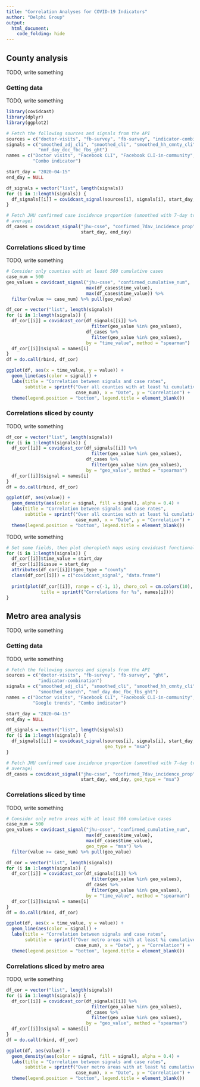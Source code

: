 ```yaml
---
title: "Correlation Analyses for COVID-19 Indicators"
author: "Delphi Group"
output:
  html_document:
    code_folding: hide
---
```


## County analysis

TODO, write something

### Getting data 

TODO, write something

```r
library(covidcast)
library(dplyr)
library(ggplot2)

# Fetch the following sources and signals from the API 
sources = c("doctor-visits", "fb-survey", "fb-survey", "indicator-combination")
signals = c("smoothed_adj_cli", "smoothed_cli", "smoothed_hh_cmnty_cli", 
            "nmf_day_doc_fbc_fbs_ght")
names = c("Doctor visits", "Facebook CLI", "Facebook CLI-in-community", 
          "Combo indicator")

start_day = "2020-04-15"
end_day = NULL

df_signals = vector("list", length(signals))
for (i in 1:length(signals)) {
  df_signals[[i]] = covidcast_signal(sources[i], signals[i], start_day, end_day)
}

# Fetch JHU confirmed case incidence proportion (smoothed with 7-day trailing 
# average)
df_cases = covidcast_signal("jhu-csse", "confirmed_7dav_incidence_prop",
                            start_day, end_day)
```

### Correlations sliced by time

TODO, write something

```r
# Consider only counties with at least 500 cumulative cases
case_num = 500
geo_values = covidcast_signal("jhu-csse", "confirmed_cumulative_num",
                              max(df_cases$time_value), 
                              max(df_cases$time_value)) %>%
  filter(value >= case_num) %>% pull(geo_value)

df_cor = vector("list", length(signals))
for (i in 1:length(signals)) {
  df_cor[[i]] = covidcast_cor(df_signals[[i]] %>% 
                                filter(geo_value %in% geo_values), 
                              df_cases %>% 
                                filter(geo_value %in% geo_values), 
                              by = "time_value", method = "spearman")
  df_cor[[i]]$signal = names[i]
}
df = do.call(rbind, df_cor)

ggplot(df, aes(x = time_value, y = value)) +
  geom_line(aes(color = signal)) +
  labs(title = "Correlation between signals and case rates",
       subtitle = sprintf("Over all counties with at least %i cumulative cases",
                          case_num), x = "Date", y = "Correlation") +
  theme(legend.position = "bottom", legend.title = element_blank())
```

### Correlations sliced by county

TODO, write something

```r
df_cor = vector("list", length(signals))
for (i in 1:length(signals)) {
  df_cor[[i]] = covidcast_cor(df_signals[[i]] %>% 
                                filter(geo_value %in% geo_values), 
                              df_cases %>% 
                                filter(geo_value %in% geo_values), 
                              by = "geo_value", method = "spearman")
  df_cor[[i]]$signal = names[i]
}
df = do.call(rbind, df_cor)

ggplot(df, aes(value)) +
  geom_density(aes(color = signal, fill = signal), alpha = 0.4) +
  labs(title = "Correlation between signals and case rates",
       subtitle = sprintf("Over all counties with at least %i cumulative cases",
                          case_num), x = "Date", y = "Correlation") +
  theme(legend.position = "bottom", legend.title = element_blank())
```

TODO, write something

```r
# Set some fields, then plot choropleth maps using covidcast functionality
for (i in 1:length(signals)) {
  df_cor[[i]]$time_value = start_day
  df_cor[[i]]$issue = start_day
  attributes(df_cor[[i]])$geo_type = "county"
  class(df_cor[[i]]) = c("covidcast_signal", "data.frame")
  
  print(plot(df_cor[[i]], range = c(-1, 1), choro_col = cm.colors(10),
             title = sprintf("Correlations for %s", names[i])))
}
```

## Metro area analysis

TODO, write something

### Getting data 

TODO, write something

```r
# Fetch the following sources and signals from the API 
sources = c("doctor-visits", "fb-survey", "fb-survey", "ght",
            "indicator-combination")
signals = c("smoothed_adj_cli", "smoothed_cli", "smoothed_hh_cmnty_cli", 
            "smoothed_search", "nmf_day_doc_fbc_fbs_ght")
names = c("Doctor visits", "Facebook CLI", "Facebook CLI-in-community", 
          "Google trends", "Combo indicator")

start_day = "2020-04-15"
end_day = NULL

df_signals = vector("list", length(signals))
for (i in 1:length(signals)) {
  df_signals[[i]] = covidcast_signal(sources[i], signals[i], start_day, end_day,
                                     geo_type = "msa")
}

# Fetch JHU confirmed case incidence proportion (smoothed with 7-day trailing 
# average)
df_cases = covidcast_signal("jhu-csse", "confirmed_7dav_incidence_prop",
                            start_day, end_day, geo_type = "msa")
```

### Correlations sliced by time

TODO, write something

```r
# Consider only metro areas with at least 500 cumulative cases
case_num = 500
geo_values = covidcast_signal("jhu-csse", "confirmed_cumulative_num",
                              max(df_cases$time_value), 
                              max(df_cases$time_value), 
                              geo_type = "msa") %>%
  filter(value >= case_num) %>% pull(geo_value)

df_cor = vector("list", length(signals))
for (i in 1:length(signals)) {
  df_cor[[i]] = covidcast_cor(df_signals[[i]] %>% 
                                filter(geo_value %in% geo_values), 
                              df_cases %>% 
                                filter(geo_value %in% geo_values), 
                              by = "time_value", method = "spearman")
  df_cor[[i]]$signal = names[i]
}
df = do.call(rbind, df_cor)

ggplot(df, aes(x = time_value, y = value)) +
  geom_line(aes(color = signal)) +
  labs(title = "Correlation between signals and case rates",
       subtitle = sprintf("Over metro areas with at least %i cumulative cases",
                          case_num), x = "Date", y = "Correlation") +
  theme(legend.position = "bottom", legend.title = element_blank())
```

### Correlations sliced by metro area

TODO, write something

```r
df_cor = vector("list", length(signals))
for (i in 1:length(signals)) {
  df_cor[[i]] = covidcast_cor(df_signals[[i]] %>% 
                                filter(geo_value %in% geo_values), 
                              df_cases %>% 
                                filter(geo_value %in% geo_values), 
                              by = "geo_value", method = "spearman")
  df_cor[[i]]$signal = names[i]
}
df = do.call(rbind, df_cor)

ggplot(df, aes(value)) +
  geom_density(aes(color = signal, fill = signal), alpha = 0.4) +
  labs(title = "Correlation between signals and case rates",
       subtitle = sprintf("Over metro areas with at least %i cumulative cases",
                          case_num), x = "Date", y = "Correlation") +
  theme(legend.position = "bottom", legend.title = element_blank())
```